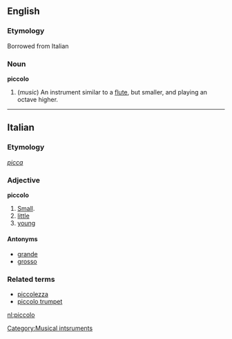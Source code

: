 {{wikipedia}}

==English==

===Etymology===
Borrowed from Italian

===Noun===
'''piccolo'''

# (''music'') An instrument similar to a [[flute]], but smaller, and playing an octave higher.

----

==Italian==
===Etymology===
''[[picca]]''
===Adjective===
'''piccolo'''

# [[Small]].
# [[little]]
# [[young]]

====Antonyms====
*[[grande]]
*[[grosso]]

===Related terms===
*[[piccolezza]]
*[[piccolo trumpet]]

[[nl:piccolo]]


[[Category:Musical intsruments]]
